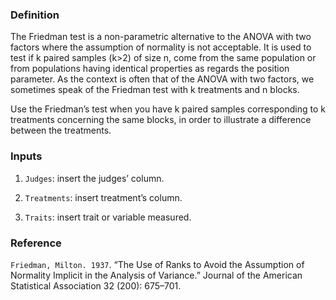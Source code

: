 ### Definition

The Friedman test is a non-parametric alternative to the ANOVA with two factors where the assumption of normality is not acceptable. It is used to test if k paired samples (k>2) of size n, come from the same population or from populations having identical properties as regards the position parameter. As the context is often that of the ANOVA with two factors, we sometimes speak of the Friedman test with k treatments and n blocks.

Use the Friedman's test when you have k paired samples corresponding to k treatments concerning the same blocks, in order to illustrate a difference between the treatments.

### Inputs

1. `Judges`: insert the judges' column.

2. `Treatments`: insert treatment's column.

3. `Traits`: insert trait or variable measured. 

### Reference

`Friedman, Milton. 1937`. “The Use of Ranks to Avoid the Assumption of Normality Implicit in the Analysis of Variance.” Journal of the American Statistical Association 32 (200): 675–701.
